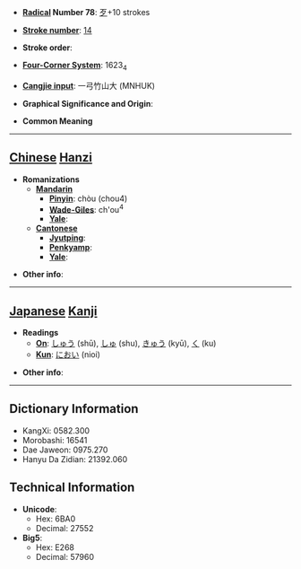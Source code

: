 * '''[[Wiktionary:Chinese radical index| Radical]] Number 78''': [[Wiktionary:Chinese radical index 歹|歹]]+10 strokes

* '''[[Wiktionary:Chinese total strokes index|Stroke number]]''': [[Wiktionary:Chinese total strokes index 14|14]]

* '''Stroke order''': 

* '''[[Wiktionary:Chinese four corner index|Four-Corner System]]''': 1623<sub>4</sub>

* '''[[Wiktionary:Chinese Cangjie index|Cangjie input]]''': 一弓竹山大 (MNHUK)

* '''Graphical Significance and Origin''': 

* '''Common Meaning'''

----

== [[Chinese]] [[Hanzi]] ==

* '''Romanizations'''
** '''[[Mandarin]]'''
*** '''[[Pinyin]]''': chòu (chou4)
*** '''[[Wade-Giles]]''': ch'ou<sup>4</sup>
*** '''[[Yale]]''': 
** '''[[Cantonese]]'''
*** '''[[Jyutping]]''':
*** '''[[Penkyamp]]''': 
*** '''[[Yale]]''': 

* '''Other info''': 

----

== [[Japanese]] [[Kanji]] ==

* '''Readings'''
** '''[[On]]''': [[しゅう]] (shū), [[しゅ]] (shu), [[きゅう]] (kyū), [[く]] (ku)
** '''[[Kun]]''': [[におい]] (nioi)

* '''Other info''':  

----

== Dictionary Information ==

* KangXi: 0582.300
* Morobashi: 16541
* Dae Jaweon: 0975.270
* Hanyu Da Zidian: 21392.060

== Technical Information ==

* '''Unicode''':
** Hex: 6BA0
** Decimal: 27552
* '''Big5''':
** Hex: E268
** Decimal: 57960